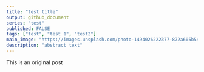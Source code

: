 ```yaml
---
title: "test title"
output: github_document
series: "test"
published: FALSE
tags: ["test", "test 1", "test2"]
main_image: "https://images.unsplash.com/photo-1494026222377-872a605b54ba?ixlib=rb-1.2.1&ixid=eyJhcHBfaWQiOjEyMDd9&auto=format&fit=crop&w=1500&q=80"
description: "abstract text"
---
```


This is an original post
